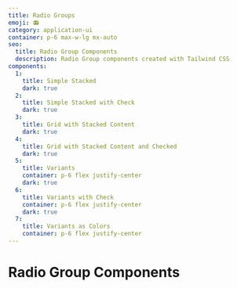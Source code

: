 ```yaml
---
title: Radio Groups
emoji: 📻
category: application-ui
container: p-6 max-w-lg mx-auto
seo:
  title: Radio Group Components
  description: Radio Group components created with Tailwind CSS
components:
  1:
    title: Simple Stacked
    dark: true
  2:
    title: Simple Stacked with Check
    dark: true
  3:
    title: Grid with Stacked Content
    dark: true
  4:
    title: Grid with Stacked Content and Checked
    dark: true
  5:
    title: Variants
    container: p-6 flex justify-center
    dark: true
  6:
    title: Variants with Check
    container: p-6 flex justify-center
    dark: true
  7:
    title: Variants as Colors
    container: p-6 flex justify-center
---
```


# Radio Group Components

<CollectionList
  componentsData={componentsData}
  componentContainer={componentContainer}
/>
